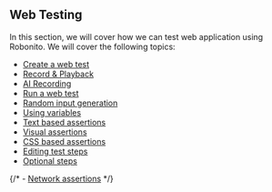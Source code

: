 ## Web Testing

In this section, we will cover how we can test web application using Robonito. We will cover the following topics:
- [Create a web test](./web-testing/create-web-test)
- [Record & Playback](./record-playback)
- [AI Recording](./ai-recording)
- [Run a web test](./run-web-test)
- [Random input generation](./random-input-generation)
- [Using variables](./using-variables)
- [Text based assertions](./text-based-assertions)
- [Visual assertions](./visual-assertions)
- [CSS based assertions](./css-based-assertions)
- [Editing test steps](./adding-custom-selectors)
- [Optional steps](./optional-steps)

{/* - [Network assertions](./network-assertions) */}
